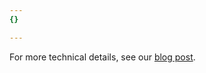 ```yaml
---
{}

---
```


For more technical details, see our [blog post](https://blog.cloudflare.com/ml-api-discovery-and-schema-learning/).

